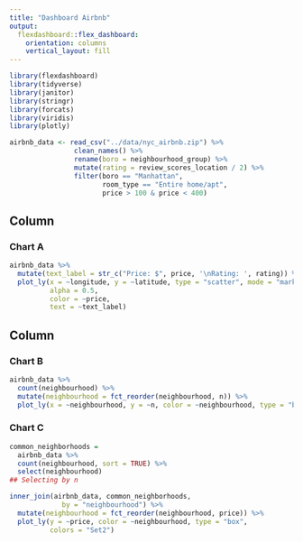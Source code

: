 ```yaml
---
title: "Dashboard Airbnb"
output: 
  flexdashboard::flex_dashboard:
    orientation: columns
    vertical_layout: fill
---
```


```r
library(flexdashboard)
library(tidyverse)
library(janitor)
library(stringr)
library(forcats)
library(viridis)
library(plotly)

airbnb_data <- read_csv("../data/nyc_airbnb.zip") %>%
                clean_names() %>%
                rename(boro = neighbourhood_group) %>% 
                mutate(rating = review_scores_location / 2) %>% 
                filter(boro == "Manhattan",
                       room_type == "Entire home/apt",
                       price > 100 & price < 400)


```

Column {data-width=650}
-----------------------------------------------------------------------

### Chart A

```r

airbnb_data %>%
  mutate(text_label = str_c("Price: $", price, '\nRating: ', rating)) %>% 
  plot_ly(x = ~longitude, y = ~latitude, type = "scatter", mode = "markers",
          alpha = 0.5, 
          color = ~price,
          text = ~text_label)


```

Column {data-width=350}
-----------------------------------------------------------------------

### Chart B

```r

airbnb_data %>% 
  count(neighbourhood) %>% 
  mutate(neighbourhood = fct_reorder(neighbourhood, n)) %>% 
  plot_ly(x = ~neighbourhood, y = ~n, color = ~neighbourhood, type = "bar")


```

### Chart C

```r

common_neighborhoods =
  airbnb_data %>% 
  count(neighbourhood, sort = TRUE) %>% 
  select(neighbourhood)
## Selecting by n

inner_join(airbnb_data, common_neighborhoods,
             by = "neighbourhood") %>% 
  mutate(neighbourhood = fct_reorder(neighbourhood, price)) %>% 
  plot_ly(y = ~price, color = ~neighbourhood, type = "box",
          colors = "Set2")

```